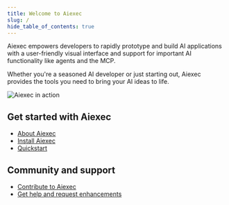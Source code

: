 ```yaml
---
title: Welcome to Aiexec
slug: /
hide_table_of_contents: true
---
```


Aiexec empowers developers to rapidly prototype and build AI applications with a user-friendly visual interface and support for important AI functionality like agents and the MCP.

Whether you're a seasoned AI developer or just starting out, Aiexec provides the tools you need to bring your AI ideas to life.

![Aiexec in action](/img/playground-response.png)

## Get started with Aiexec

* [About Aiexec](/about-aiexec)
* [Install Aiexec](/get-started-installation)
* [Quickstart](/get-started-quickstart)

## Community and support

* [Contribute to Aiexec](/contributing-how-to-contribute)
* [Get help and request enhancements](/contributing-github-issues)